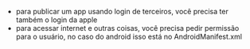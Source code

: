 






-   para publicar um app usando login de terceiros, você precisa ter
    também o login da apple
-   para acessar internet e outras coisas, você precisa pedir permissão
    para o usuário, no caso do android isso está no AndroidManifest.xml


